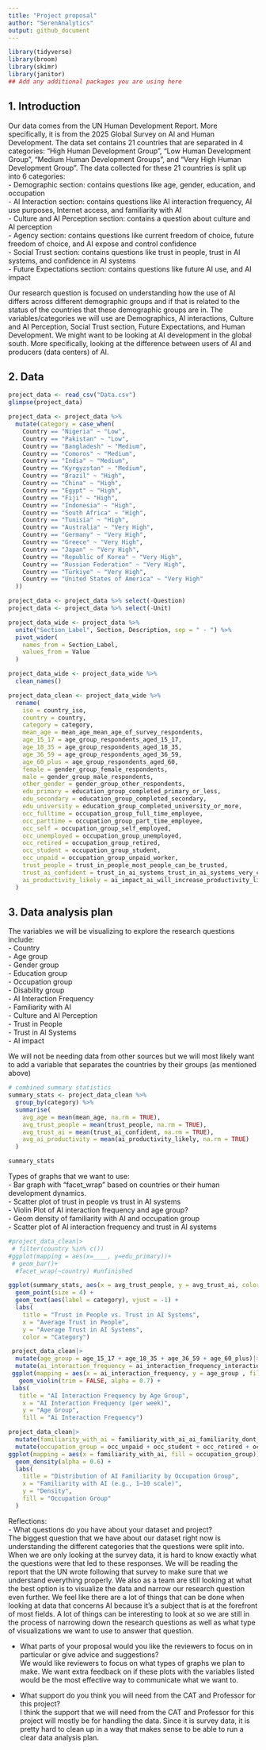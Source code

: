 ```yaml
---
title: "Project proposal"
author: "SerenAnalytics"
output: github_document
---
```


```r
library(tidyverse)
library(broom)
library(skimr)
library(janitor)
## Add any additional packages you are using here
```

## 1. Introduction

Our data comes from the UN Human Development Report. More specifically, it is from the 2025 Global Survey on AI and Human Development. The data set contains 21 countries that are separated in 4 categories: “High Human Development Group”, “Low Human Development Group”, “Medium Human Development Groups”, and “Very High Human Development Group”. The data collected for these 21 countries is split up into 6 categories:  
- Demographic section: contains questions like age, gender, education, and occupation  
- AI Interaction section: contains questions like AI interaction frequency, AI use purposes, Internet access, and familiarity with AI  
- Culture and AI Perception section: contains a question about culture and AI perception  
- Agency section: contains questions like current freedom of choice, future freedom of choice, and AI expose and control confidence  
- Social Trust section: contains questions like trust in people, trust in AI systems, and confidence in AI systems  
- Future Expectations section: contains questions like future AI use, and AI impact  


Our research question is focused on understanding how the use of AI differs across different demographic groups and if that is related to the status of the countries that these demographic groups are in. The variables/categories we will use are Demographics, AI interactions, Culture and AI Perception, Social Trust section, Future Expectations, and Human Development. We might want to be looking at AI development in the global south. More specifically, looking at the difference between users of AI and producers (data centers) of AI.  
 

## 2. Data

```r
project_data <- read_csv("Data.csv")
glimpse(project_data)
```

```r
project_data <- project_data %>%
  mutate(category = case_when(
    Country == "Nigeria" ~ "Low",
    Country == "Pakistan" ~ "Low",
    Country == "Bangladesh" ~ "Medium",
    Country == "Comoros" ~ "Medium",
    Country == "India" ~ "Medium",
    Country == "Kyrgyzstan" ~ "Medium",
    Country == "Brazil" ~ "High",
    Country == "China" ~ "High",
    Country == "Egypt" ~ "High",
    Country == "Fiji" ~ "High",
    Country == "Indonesia" ~ "High",
    Country == "South Africa" ~ "High",
    Country == "Tunisia" ~ "High",
    Country == "Australia" ~ "Very High",
    Country == "Germany" ~ "Very High",
    Country == "Greece" ~ "Very High",
    Country == "Japan" ~ "Very High",
    Country == "Republic of Korea" ~ "Very High",
    Country == "Russian Federation" ~ "Very High",
    Country == "Türkiye" ~ "Very High",
    Country == "United States of America" ~ "Very High"
  ))
```

```r
project_data <- project_data %>% select(-Question)
project_data <- project_data %>% select(-Unit)
```

```r
project_data_wide <- project_data %>%
  unite("Section_Label", Section, Description, sep = " - ") %>%
  pivot_wider(
    names_from = Section_Label,
    values_from = Value
  )
```

```r
project_data_wide <- project_data_wide %>%
  clean_names()

project_data_clean <- project_data_wide %>%
  rename(
    iso = country_iso,
    country = country,
    category = category,
    mean_age = mean_age_mean_age_of_survey_respondents,
    age_15_17 = age_group_respondents_aged_15_17,
    age_18_35 = age_group_respondents_aged_18_35,
    age_36_59 = age_group_respondents_aged_36_59,
    age_60_plus = age_group_respondents_aged_60,
    female = gender_group_female_respondents,
    male = gender_group_male_respondents,
    other_gender = gender_group_other_respondents,
    edu_primary = education_group_completed_primary_or_less,
    edu_secondary = education_group_completed_secondary,
    edu_university = education_group_completed_university_or_more,
    occ_fulltime = occupation_group_full_time_employee,
    occ_parttime = occupation_group_part_time_employee,
    occ_self = occupation_group_self_employed,
    occ_unemployed = occupation_group_unemployed,
    occ_retired = occupation_group_retired,
    occ_student = occupation_group_student,
    occ_unpaid = occupation_group_unpaid_worker,
    trust_people = trust_in_people_most_people_can_be_trusted,
    trust_ai_confident = trust_in_ai_systems_trust_in_ai_systems_very_confident,
    ai_productivity_likely = ai_impact_ai_will_increase_productivity_likely
  )

```

## 3. Data analysis plan

The variables we will be visualizing to explore the research questions include:  
- Country  
- Age group  
- Gender group  
- Education group  
- Occupation group  
- Disability group  
- AI Interaction Frequency  
- Familiarity with AI  
- Culture and AI Perception  
- Trust in People  
- Trust in AI Systems  
- AI impact  

We will not be needing data from other sources but we will most likely want to add a variable that separates the countries by their groups (as mentioned above)  

```r
# combined summary statistics
summary_stats <- project_data_clean %>%
  group_by(category) %>%
  summarise(
    avg_age = mean(mean_age, na.rm = TRUE),
    avg_trust_people = mean(trust_people, na.rm = TRUE),
    avg_trust_ai = mean(trust_ai_confident, na.rm = TRUE),
    avg_ai_productivity = mean(ai_productivity_likely, na.rm = TRUE)
  )

summary_stats

```

Types of graphs that we want to use:  
- Bar graph with “facet_wrap” based on countries or their human development dynamics.  
- Scatter plot of trust in people vs trust in AI systems  
- Violin Plot of AI interaction frequency and age group?  
- Geom density of familiarity with AI and occupation group  
- Scatter plot of AI interaction frequency and trust in AI systems  

```r
#project_data_clean|>
 # filter(country %in% c())
#ggplot(mapping = aes(x=____, y=edu_primary))+
 # geom_bar()+
  #facet_wrap(~country) #unfinished
```

```r
ggplot(summary_stats, aes(x = avg_trust_people, y = avg_trust_ai, color = category)) +
  geom_point(size = 4) +
  geom_text(aes(label = category), vjust = -1) +
  labs(
    title = "Trust in People vs. Trust in AI Systems",
    x = "Average Trust in People",
    y = "Average Trust in AI Systems",
    color = "Category")
```

```r
 project_data_clean|>
  mutate(age_group = age_15_17 + age_18_35 + age_36_59 + age_60_plus)|>
  mutate(ai_interaction_frequency = ai_interaction_frequency_interaction_with_ai_never + ai_interaction_frequency_interaction_with_ai_once_a_week + ai_interaction_frequency_interaction_with_ai_more_than_once_a_week + ai_interaction_frequency_interaction_with_ai_once_a_month_or_less)|>
 ggplot(mapping = aes(x = ai_interaction_frequency, y = age_group , fill = ai_interaction_frequency)) +
   geom_violin(trim = FALSE, alpha = 0.7) +
 labs(
   title = "AI Interaction Frequency by Age Group",
    x = "AI Interaction Frequency (per week)",
    y = "Age Group",
    fill = "Ai Interaction Frequency")
```

```r
project_data_clean|>
  mutate(familiarity_with_ai = familiarity_with_ai_ai_familiarity_dont_know + familiarity_with_ai_ai_familiarity_nothing + familiarity_with_ai_ai_familiarity_a_little + familiarity_with_ai_ai_familiarity_some + familiarity_with_ai_ai_familiarity_a_lot)|>
  mutate(occupation_group = occ_unpaid + occ_student + occ_retired + occ_unemployed + occ_self + occ_parttime + occ_fulltime)|>
ggplot(mapping = aes(x = familiarity_with_ai, fill = occupation_group)) +
  geom_density(alpha = 0.6) +
  labs(
    title = "Distribution of AI Familiarity by Occupation Group",
    x = "Familiarity with AI (e.g., 1–10 scale)",
    y = "Density",
    fill = "Occupation Group"
  )
```


Reflections:  
- What questions do you have about your dataset and project?  
The biggest question that we have about our dataset right now is understanding the different categories that the questions were split into. When we are only looking at the survey data, it is hard to know exactly what the questions were that led to these responses. We will be reading the report that the UN wrote following that survey to make sure that we understand everything properly. 
We also as a team are still looking at what the best option is to visualize the data and narrow our research question even further. We feel like there are a lot of things that can be done when looking at data that concerns AI because it’s a subject that is at the forefront of most fields. A lot of things can be interesting to look at so we are still in the process of narrowing down the research questions as well as what type of visualizations we want to use to answer that question.  

- What parts of your proposal would you like the reviewers to focus on in particular or give advice and suggestions?  
We would like reviewers to focus on what types of graphs we plan to make. We want extra feedback on if these plots with the variables listed would be the most effective way to communicate what we want to. 

- What support do you think you will need from the CAT and Professor for this project?  
I think the support that we will need from the CAT and Professor for this project will mostly be for handling the data. Since it is survey data, it is pretty hard to clean up in a way that makes sense to be able to run a clear data analysis plan. 
